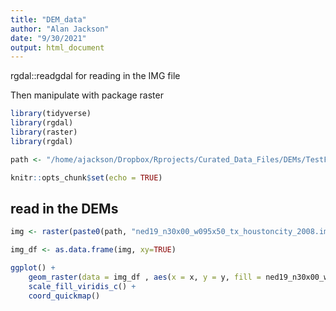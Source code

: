 ```yaml
---
title: "DEM_data"
author: "Alan Jackson"
date: "9/30/2021"
output: html_document
---
```



rgdal::readgdal for reading in the IMG file

Then manipulate with package raster



```r
library(tidyverse)
library(rgdal)
library(raster)
library(rgdal)

path <- "/home/ajackson/Dropbox/Rprojects/Curated_Data_Files/DEMs/TestFiles/"

knitr::opts_chunk$set(echo = TRUE)
```

##  read in the DEMs

```r

img <- raster(paste0(path, "ned19_n30x00_w095x50_tx_houstoncity_2008.img"))

img_df <- as.data.frame(img, xy=TRUE)

ggplot() +
    geom_raster(data = img_df , aes(x = x, y = y, fill = ned19_n30x00_w095x50_tx_houstoncity_2008)) +
    scale_fill_viridis_c() +
    coord_quickmap()

```














